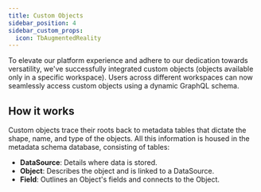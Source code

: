 ```yaml
---
title: Custom Objects
sidebar_position: 4
sidebar_custom_props:
  icon: TbAugmentedReality
---
```


To elevate our platform experience and adhere to our dedication towards versatility, we've successfully integrated custom objects (objects available only in a specific workspace). 
Users across different workspaces can now seamlessly access custom objects using a dynamic GraphQL schema.

## How it works

Custom objects trace their roots back to metadata tables that dictate the shape, name, and type of the objects. All this information is housed in the metadata schema database, consisting of tables:

- **DataSource**: Details where data is stored.
- **Object**: Describes the object and is linked to a DataSource.
- **Field**: Outlines an Object's fields and connects to the Object.